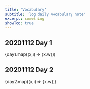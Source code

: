 ```yaml
---
title: 'Vocabulary'
subtitle: 'log daily vocabulary note'
excerpt: something
showToc: true
---
```



## 20201112 Day 1
<Box mt="20px"></Box>

<List spacing={3}>
    {day1.map((x,i) => <ListItem key={i}><ListIcon as={MdCheckCircle} color={x.color||'red.500'} />{x.w}</ListItem>)}
</List>

## 20201112 Day 2
<Box mt="20px"></Box>

<List spacing={3}>
    {day2.map((x,i) => <ListItem key={i}><ListIcon as={MdCheckCircle} color={x.color||'red.500'} />{x.w}</ListItem>)}
</List>
